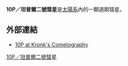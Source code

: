 {{Infobox Comet |
| name=10P/坦普爾二號彗星
| image=
| discoverer=[[恩斯特·威廉·勒伯莱希特·坦普尔|恩斯特·威廉·勒伯莱希特·坦普尔]]
| discovery_date=1873年7月4日
| designations=1873 II; 1878 III; 1894 III;<br /> 1899 IV; 1904 III; 1915 I;<br /> 1920 II; 1925 IV; 1930 VII;<br /> 1946 III; 1951 VIII; 1957 II;<br /> 1962 VI; 1967 X; 1972 X;<br /> 1978 V; 1983 X; 1988 XIV;<br /> 1994 VII; 
| epoch=2006年3月6日
| semimajor=3.071 [[天文單位|AU]]
| perihelion=1.427 AU
| aphelion=4.716 AU
| eccentricity=0.5355
| period=5.382 [[儒略曆|儒略年]]
| inclination= 12.0184°
| last_p=2015年11月14日
| next_p=2021年3月24日
}}
'''10P／坦普爾二號彗星'''是[[太阳系|太陽系]]內的一顆週期彗星。

== 外部連結 ==
* [http://cometography.com/pcomets/010p.html 10P at Kronk's Cometography]{{Wayback|url=http://cometography.com/pcomets/010p.html |date=20100222032737 }}

{{PeriodicComets Navigator|坦普爾一號彗星|11P/坦普爾-斯威夫特-林尼爾彗星}}

[[Category:彗星|10P／坦普爾二號彗星]]